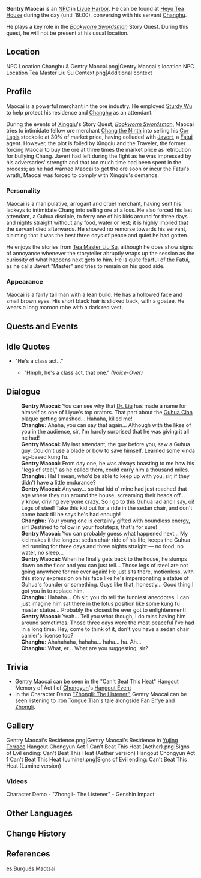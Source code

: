 {{Character Infobox
|image            = NPC Gentry Maocai.png
|region           = Liyue
|type             = NPC
}}
'''Gentry Maocai''' {{Lang|zh=茂才公|zh_rm=Màocái Gōng}} is an [[NPC]] in [[Liyue Harbor]]. He can be found at [[Heyu Tea House]] during the day (until 19:00), conversing with his servant [[Changhu]].

He plays a key role in the ''[[Bookworm Swordsman]]'' Story Quest. During this quest, he will not be present at his usual location.

==Location==
<gallery hideaddbutton="true" captionalign="center">
NPC Location Changhu & Gentry Maocai.png|Gentry Maocai's location
NPC Location Tea Master Liu Su Context.png|Additional context
</gallery>

==Profile==
Maocai is a powerful merchant in the ore industry. He employed [[Sturdy Wu]] to help protect his residence and [[Changhu]] as an attendant.

During the events of [[Xingqiu]]'s Story Quest, ''[[Bookworm Swordsman]]'', Maocai tries to intimidate fellow ore merchant [[Chang the Ninth]] into selling his [[Cor Lapis]] stockpile at 30% of market price, having colluded with [[Javert]], a [[Fatui]] agent. However, the plot is foiled by Xingqiu and the Traveler, the former forcing Maocai to buy the ore at three times the market price as retribution for bullying Chang. Javert had left during the fight as he was impressed by his adversaries' strength and that too much time had been spent in the process; as he had warned Maocai to get the ore soon or incur the Fatui's wrath, Maocai was forced to comply with Xingqiu's demands.

===Personality===
Maocai is a manipulative, arrogant and cruel merchant, having sent his lackeys to intimidate Chang into selling ore at a loss. He also forced his last attendant, a Guhua disciple, to ferry one of his kids around for three days and nights straight without any food, water or rest; it is highly implied that the servant died afterwards. He showed no remorse towards his servant, claiming that it was the best three days of peace and quiet he had gotten.

He enjoys the stories from [[Tea Master Liu Su]], although he does show signs of annoyance whenever the storyteller abruptly wraps up the session as the curiosity of what happens next gets to him. He is quite fearful of the Fatui, as he calls Javert "Master" and tries to remain on his good side.

===Appearance===
Maocai is a fairly tall man with a lean build. He has a hollowed face and small brown eyes. His short black hair is slicked back, with a goatee. He wears a long maroon robe with a dark red vest.

==Quests and Events==
{{Quest Appearances}}

==Idle Quotes==
* "He's a class act..."
** {{A|VO Gentry Maocai 01.ogg}} "Hmph, he's a class act, that one." ''(Voice-Over)''

==Dialogue==
{{Dialogue start}}
:'''Gentry Maocai:''' You can see why that [[Tea Master Liu Su|Dr. Liu]] has made a name for himself as one of Liyue's top orators. That part about the [[Guhua Clan]] plaque getting smashed... Hahaha, killed me!
:'''Changhu:''' Ahaha, you can say that again... Although with the likes of you in the audience, sir, I'm hardly surprised that he was giving it all he had!
:'''Gentry Maocai:''' My last attendant, the guy before you, saw a Guhua guy. Couldn't use a blade or bow to save himself. Learned some kinda leg-based kung fu.
:'''Gentry Maocai:''' From day one, he was always boasting to me how his "legs of steel," as he called them, could carry him a thousand miles.
:'''Changhu:''' Ha! I mean, who'd be able to keep up with you, sir, if they didn't have a little endurance?
:'''Gentry Maocai:''' Anyway... so that kid o' mine had just reached that age where they run around the house, screaming their heads off... y'know, driving everyone crazy. So I go to this Guhua lad and I say, oi! Legs of steel! Take this kid out for a ride in the sedan chair, and don't come back till he says he's had enough!
:'''Changhu:''' Your young one is certainly gifted with boundless energy, sir! Destined to follow in your footsteps, that's for sure!
:'''Gentry Maocai:''' You can probably guess what happened next... My kid makes it the longest sedan chair ride of his life, keeps the Guhua lad running for three days and three nights straight &mdash; no food, no water, no sleep...
:'''Gentry Maocai:''' When he finally gets back to the house, he slumps down on the floor and you can just tell... Those legs of steel are not going anywhere for me ever again! He just sits there, motionless, with this stony expression on his face like he's impersonating a statue of Guhua's founder or something. Guys like that, honestly... Good thing I got you in to replace him.
:'''Changhu:''' Hahaha... Oh sir, you do tell the funniest anecdotes. I can just imagine him sat<!--in-game typo--> there in the lotus position like some kung fu master statue... Probably the closest he ever got to enlightenment!
:'''Gentry Maocai:''' Yeah... Tell you what though, I do miss having him around sometimes. Those three days were the most peaceful I've had in a long time. Hey, come to think of it, don't you have a sedan chair carrier's license too?
:'''Changhu:''' Ahahahaha, hahaha... haha... ha. Ah...
:'''Changhu:''' What, er... What are you suggesting, sir?
{{Dialogue end}}

==Trivia==
* Gentry Maocai can be seen in the "Can't Beat This Heat" Hangout Memory of Act I of [[Chongyun]]'s [[Hangout Event]]
* In the Character Demo [[:File:Character Demo - "Zhongli- The Listener" - Genshin Impact|"Zhongli: The Listener,"]] Gentry Maocai can be seen listening to [[Iron Tongue Tian]]'s tale alongside [[Fan Er'ye]] and [[Zhongli]].

==Gallery==
<gallery hideaddbutton="true" captionalign="center">
Gentry Maocai's Residence.png|Gentry Maocai's Residence in [[Yujing Terrace]]
Hangout Chongyun Act 1 Can't Beat This Heat (Aether).png|Signs of Evil ending: Can't Beat This Heat (Aether version)
Hangout Chongyun Act 1 Can't Beat This Heat (Lumine).png|Signs of Evil ending: Can't Beat This Heat (Lumine version)
</gallery>

===Videos===
<gallery hideaddbutton="true" captionalign="center">
Character Demo - "Zhongli- The Listener" - Genshin Impact
</gallery>

==Other Languages==
{{Other Languages|default_hidden = 1
|en      = Gentry Maocai
|zhs     = 茂才公
|zhs_rm  = Màocái-gōng
|zht     = 茂才公
|zht_rm  = Màocái-gōng
|ja      = {{Rubi|茂|しげ|才|さい|公|こう}}
|ja_rm   = Shigesai-kou<ref>{{Ref/Quest|Know Thyself, Know Thy Enemy|note=Japanese Voice-Over}}</ref>
|ko      = {{tt|무재공|茂才公}}
|ko_rm   = Mujae-gong
|es      = Burgués Maotsai
|fr      = Notable Maocai
|ru      = Маоцай Гун
|th      = เจ้าสัว Maocai
|th_rm   = Chaosua Maocai
|vi      = {{tt|Mậu Tài Công|茂才公}}
|de      = Fürst Maocai
|id      = Gentry Maocai
|pt      = Maocai Burguês
}}

==Change History==
{{Change History|1.0}}

==References==
{{Reflist}}

[[es:Burgués Maotsai]]